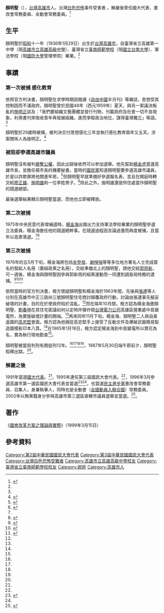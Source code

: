 {{Infobox Person
| name = 顏明聖<br><small>
| image = 
| image_size = 
| caption = 
| birth_date = {{birth date and age|1936|1|29}}
| birth_place = {{TWN-JPN}}[[高雄|高雄]]
| nationality = {{JPN-EMP}}（1936年–1945年）<br>{{ROC}}（1945年–）
| past = 
*台灣[[國大代表|國大代表]]
*高雄市第一選區國民大會代表候選人
*高雄市議員
*民主進步黨憲改會常務委員、召集人和執筆人、全動會常務委員
| term_start = 
| term_end = 
|educate         = 
*臺灣省立高雄第一中學（現高雄市立高雄高級中學）
*臺灣省立臺南師範學校（現國立台南大學）
*軍法學校（現國防大學管理學院）
|work =
*《國會改革方案之理論與實際》
}}
'''顏明聖'''（{{bd|1936年|1月29日||}}），[[臺灣|台灣]][[高雄市|高雄市]]人。台灣[[二二八事件|白色恐佈]]事件受害者 。解嚴後曾任國大代表、憲改會常務委員、全動會常務委員。<ref name=":6">{{Cite web|title=顏明聖個人檔案|url=http://www.ycrc.com.tw/author.php?publisher=yangchih&search=JUU5JUExJThGJUU2JTk4JThFJUU4JTgxJTk2|accessdate=|author=|date=|format=|publisher=|language=}}</ref>

== 生平 ==
顏明聖於[[昭和|昭和]]十一年（1936年1月29日）出生於[[臺灣|台灣]][[高雄市|高雄市]]，自臺灣省立高雄第一中學（現[[高雄市立高雄高級中學|高雄市立高雄高級中學]]）、臺灣省立[[臺南師範學校|臺南師範學校]]（現[[國立臺南大學|國立台南大學]]）、軍法學校（現[[國防大學|國防大學]]管理學院）畢業。<ref name=":6" />

== 事蹟 ==

=== 第一次被捕 感化教育 ===
依照官方判決書，顏明聖在求學時期因閱讀《[[自由中國_(雜誌)|自由中國]]半月刊》等雜誌，思想受其控制因而不滿政府。顏明聖曾於民國48年（西元1959年）夏天，與另一案議決叛亂的[[施明正|施明正]]談及：「我們要組織文藝團體並發行刊物，刊載政府及社會一切不良現象，利用書刊來吸收青年再發展組織，進而爭取政治地位，謀得臺灣獨立」等語。<ref name=":0" />

顏明聖於29歲時被捕，被判決交付思想感化三年並執行感化教育兩年又五天。涉案關係人為施明正。<ref name=":0">{{Cite web|title=戰後政治案件及受害者檔案|url=https://sheethub.com/billy3321/%E6%88%B0%E5%BE%8C%E6%94%BF%E6%B2%BB%E6%A1%88%E4%BB%B6%E5%8F%8A%E5%8F%97%E9%9B%A3%E8%80%85?page=37|accessdate=|author=|date=|format=|publisher=|language=}}</ref>

=== 被阻卻參選高雄市議員 ===
顏明聖沒有被判[[褫奪公權|褫奪公權]]，因此出獄後依然可以參加選舉。他先幫助[[楊金虎|楊金虎]]當選高雄市長，並擔任楊市長的機要秘書。當時的[[中國國民黨|國民黨]]知道顏明聖要參選高雄市議員，於是以詐欺罪將他關進牢房。<ref name=":1">{{Cite web|title=華夏經緯網--顏明聖、楊金海案|url=http://big5.huaxia.com/zl/tw/sj/055.html|accessdate=2020-12-22|author=|date=|format=|publisher=|language=|archive-date=2008-10-15|archive-url=https://web.archive.org/web/20081015205249/http://big5.huaxia.com/zl/tw/sj/055.html|dead-url=no}}</ref>但顏明聖早就準備好參選報名表，並且在開庭時轉交給[[廖正雄|廖正雄]]、[[施明雄|施明雄]]和一位李姓男子。<ref>{{Cite web|title=自由廣場》當年不能說 今天不能不說|url=https://talk.ltn.com.tw/article/paper/1210993|accessdate=|author=|date=|format=|publisher=|language=|archive-date=2018-06-27|archive-url=https://web.archive.org/web/20180627205615/http://talk.ltn.com.tw/article/paper/1210993|dead-url=no}}</ref>除此之外，施明雄還提供住處當作顏明聖的競選總部。

最後選舉結果顯示顏明聖當選，而他也立即被釋放。

=== 第二次被捕 ===
1975年中央民意代表增補選時，[[楊金海_(1932年)|楊金海]]出錢出力支持軍法學校畢業的顏明聖參選立法委員，楊金海擔任他的競選總幹事。在競選過程因言論過激而再度被捕，且當年以高票落選。<ref name=":1" /><ref>{{Cite web|title=1975年中華民國立法委員選舉投票結果列表|url=https://zh.wikipedia.org/wiki/1975%E5%B9%B4%E4%B8%AD%E8%8F%AF%E6%B0%91%E5%9C%8B%E7%AB%8B%E6%B3%95%E5%A7%94%E5%93%A1%E9%81%B8%E8%88%89%E6%8A%95%E7%A5%A8%E7%B5%90%E6%9E%9C%E5%88%97%E8%A1%A8|accessdate=2020-12-22|author=|date=|format=|publisher=|language=}}</ref>

=== 第三次被捕 ===
1976年的五5月下旬，楊金海將包括[[余登發|余登發]]、[[謝掙強|謝掙強]]等等多位地方著名人士完成簽名的發起人名冊（籌組政黨之名冊），交給準備北上的顏明聖，請他交給[[郭雨新|郭雨新]]，可一週後，楊金海與顏明聖因參與郭新雨的組黨運動而一同遭到調查局特務的逮捕。<ref name=":2">{{Cite web|title=第三次被捕審判書|url=https://twtjcdb.tjc.gov.tw/Search/Detail/13788|accessdate=|author=|date=|format=|publisher=|language=}}</ref><ref name=":3">{{Cite web|title=戰後政治事件及受難者檔案|url=https://sheethub.com/billy3321/%E6%88%B0%E5%BE%8C%E6%94%BF%E6%B2%BB%E6%A1%88%E4%BB%B6%E5%8F%8A%E5%8F%97%E9%9B%A3%E8%80%85?page=37|accessdate=|author=|date=|format=|publisher=|language=}}</ref><ref name=":4">{{Cite book|title=近代台灣慘史檔案--遭到搆陷的楊金海叛亂案|last=邱國禎|first=|publisher=前衛出版社|year=2007.06|isbn=978-957-801-536-4|location=台北市中山區農安街153號四樓之3|pages=}}</ref>

依照當時的官方判決書，檢方懷疑顏明聖和楊金海於1963年間，先後與[[張連|張連]]等人分別在高雄市中正三路卅三號顏明聖住宅商討顛覆政府行動，討論由張連事先擬妥破壞的計畫，目的在於使政府陷於混亂。<ref name=":0" />而在隔年10月間，檢方認為楊金海邀顏明聖、[[劉春林|劉春林]]在其住宅密議如何以定時炸彈炸燬[[台灣電力公司|台灣電力公司]]高雄區營業處中島變電所，為實施破壞計畫的開端。<ref name=":0" />再來同年11月下旬，楊金海、顏明聖二人與自美返國的[[高忠堅|高忠堅]]會面。檢方認為他倆從高忠堅手上接受了反動文件及爆破武器簡易製造圖樣影印本八頁。<ref name=":0" />在1965年1月18日，檢方認定楊金海到中島變電所以賞花為名，實為執行現地勘查<ref name=":0" />。

顏明聖被當局判刑有期徒刑12年。<ref name=":0" /><ref name=":2" /><ref name=":3" /><ref name=":4" />，1987年5月30日端午節前夕，顏明聖假釋出獄。<ref name=":0" />。

=== 解嚴之後 ===
1991年當選[[國民大會|國大代表]]。<ref name=":6" />，1995年連任第三屆國民大會代表。<ref name=":6" />，1996年3月參選高雄市第一選區國民大會代表並當選<ref>{{Cite web|title=國大代表 高雄市 第一選區  候選人|url=https://elections.olc.tw/candidates/view/54d9c475-5978-43c3-965d-6b30acb5b862|accessdate=|author=|date=|format=|publisher=|language=}}</ref><ref name=":5" />，也當選[[民主進步黨|民主進步黨]]憲改會常務委員、召集人，身兼執筆人，同時也是全動會（[[全國動員入聯合國|全國動員入聯合國]]）常務委員。2002年以無黨籍身分參與高雄市第三選區直轄市議員選舉並當選。<ref name=":5">{{Cite web|title=顏明聖參選記錄|url=https://elections.olc.tw/candidates/name/%E9%A1%8F%E6%98%8E%E8%81%96|accessdate=|author=|date=|format=|publisher=|language=}}</ref>。

== 著作 ==
《[[國會改革方案之理論與實際|國會改革方案之理論與實際]]》（1999年3月15日）

== 參考資料 ==
<references />

[[Category:第2屆中華民國國民大會代表|Category:第2屆中華民國國民大會代表]]
[[Category:第3屆中華民國國民大會代表|Category:第3屆中華民國國民大會代表]]
[[Category:台灣白色恐怖受難者|Category:台灣白色恐怖受難者]]
[[Category:高雄市立高雄高級中學校友|Category:高雄市立高雄高級中學校友]]
[[Category:臺灣省立臺南師範學校校友|Category:臺灣省立臺南師範學校校友]]
[[Category:颜姓|Category:颜姓]]
[[Category:高雄市人|Category:高雄市人]]